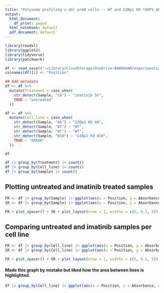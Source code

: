 ```yaml
---
title: "Polysome profiling v-abl preB cells -- WT and G3Bp1 KO (OOPS_AB024)"
output:
  html_document:
    df_print: paged
  html_notebook: default
  pdf_document: default
---
```


```r
library(readxl)
library(ggplot2)
library(tidyverse)
library(patchwork)

df <- read_excel("~/Library/CloudStorage/OneDrive-BABRAHAM/experiments/OOPS_AB024/data_combined_long.xlsx")
colnames(df)[1] <- "Position"

## Add metadata
df <- df %>% 
  mutate(Treatment = case_when(
    str_detect(Sample, "im") ~ "imatinib 5h",
    TRUE ~ "untreated"
  ))

df <- df %>% 
  mutate(Cell_line = case_when(
    str_detect(Sample, "A6") ~ "G3Bp1 KO A6",
    str_detect(Sample, "WT") ~ "WT",
    str_detect(Sample, "Wt") ~ "WT",
    str_detect(Sample, "B10") ~ "G3Bp1 KO B10",
    TRUE ~ "ERROR"
  ))

df
```

```r
df |> group_by(Treatment) |> count()
df |> group_by(Cell_line) |> count()
df |> group_by(Sample) |> count()
```

## Plotting untreated and imatinib treated samples

```r

FR <- df |> group_by(Sample) |> ggplot(aes(x = Position, y = Absorbance, color = Cell_line)) + geom_line() + labs(title = "Absorbance vs. Position, full range", x = "Position (mm)", y = "Absorbance") + theme_bw() + theme(legend.title = element_blank(), panel.background = element_blank(), plot.background = element_blank(), plot.margin = margin(0, 0, 0, 0), legend.position = "bottom") + facet_wrap(~ fct_rev(Treatment), ncol = 1) + scale_y_continuous(limits = c(0.2, 1)) + scale_x_continuous(limits = c(0, 90), expand = c(0, 0))
SR <- df |> group_by(Sample) |> ggplot(aes(x = Position, y = Absorbance, color = Cell_line)) + geom_line() + labs(title = "Absorbance vs. Position, 25mm +", x = "Position (mm)", y = "Absorbance") + theme_bw() + theme(legend.title = element_blank(), panel.background = element_blank(), plot.background = element_blank(), plot.margin = margin(0, 0, 0, 0), legend.position = "bottom",axis.title.y = element_blank()) + facet_wrap(~ fct_rev(Treatment), ncol = 1) + scale_y_continuous(limits = c(0.2, 0.3)) + scale_x_continuous(limits = c(24, 90), expand = c(0, 0))

FR + plot_spacer() + SR + plot_layout(nrow = 1, widths = c(5, 0.1, 5))

```

## Comparing untreated and imatinib samples per cell line

```r

FR <- df |> group_by(Cell_line) |> ggplot(aes(x = Position, y = Absorbance, color = Treatment)) + geom_line() + labs(title = "Absorbance vs. Position, full range", x = "Position (mm)", y = "Absorbance") + theme_bw() + theme(legend.title = element_blank(), panel.background = element_blank(), plot.background = element_blank(), plot.margin = margin(0, 0, 0, 0), legend.position = "bottom") + facet_wrap(~ fct_rev(Cell_line), ncol = 1) + scale_y_continuous(limits = c(0.2, 1)) + scale_x_continuous(limits = c(0, 90), expand = c(0, 0)) 
SR <- df |> group_by(Cell_line) |> ggplot(aes(x = Position, y = Absorbance, color = Treatment)) + geom_line() + labs(title = "Absorbance vs. Position, 25mm +", x = "Position (mm)", y = "Absorbance") + theme_bw() + theme(legend.title = element_blank(), panel.background = element_blank(), plot.background = element_blank(), plot.margin = margin(0, 0, 0, 0), legend.position = "bottom",axis.title.y = element_blank()) + facet_wrap(~ fct_rev(Cell_line), ncol = 1) + scale_y_continuous(limits = c(0.2, 0.3)) + scale_x_continuous(limits = c(24, 90), expand = c(0, 0))

FR + plot_spacer() + SR + plot_layout(nrow = 1, widths = c(5, 0.1, 5))

```

#### Made this graph by mistake but liked how the area between lines is highlighted.

```r

df |> group_by(Cell_line) |> ggplot(aes(x = Position, y = Absorbance, color = Cell_line)) + geom_line() + labs(title = "Absorbance vs. Position", x = "Position (mm)", y = "Absorbance") + theme_bw() + theme(legend.title = element_blank(), panel.background = element_blank(), plot.background = element_blank(), plot.margin = margin(0, 0, 0, 0), legend.position = "none") + facet_wrap(~ fct_rev(Cell_line), ncol = 1) + scale_y_continuous(limits = c(0.2, 0.3)) + scale_x_continuous(limits = c(24, 90), expand = c(0, 0))

```

